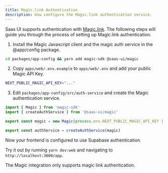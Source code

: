 ```yaml
---
title: Magic.link Authentication
description: How configure the Magic.link authentication service.
---
```


Saas UI supports authentication with [Magic.link](https://magic.link/). The following steps will guide you through the process of setting up Magic.link authentication.

1. Install the Magic Javascript client and the magic auth service in the @app/config package.

```bash
cd packages/app-config && yarn add magic-sdk @saas-ui/magic
```

2. Copy `apps/web/.env.example` to `apps/web/.env` and add your public Magic API Key.

```bash
NEXT_PUBLIC_MAGIC_API_KEY="..."
```

3. Edit `packages/app-config/src/auth-service` and create the Magic authentication service.

```js
import { Magic } from 'magic-sdk'
import { createAuthService } from '@saas-ui/magic'

export const magic = new Magic(process.env.NEXT_PUBLIC_MAGIC_API_KEY || '')

export const authService = createAuthService(magic)
```

Now your frontend is configured to use Supabase authentication.

Try it out by running `yarn dev:web` and navigating to `http://localhost:3000/app`.

<Info>The Magic integration only supports magic link authentication.</Info>
